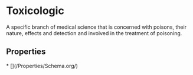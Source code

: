 
# Toxicologic

A specific branch of medical science that is concerned with poisons, their nature, effects and detection and involved in the treatment of poisoning.

## Properties

<Grid>
* [](/Properties/Schema.org/)

</Grid>

